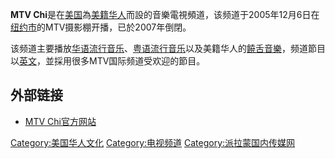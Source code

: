 '''MTV Chi'''是在[[美国|美国]]為[[美籍华人|美籍华人]]而設的音樂電視頻道，该频道于2005年12月6日在[[纽约市|纽约市]]的MTV摄影棚开播，已於2007年倒閉。

该频道主要播放[[华语流行音乐|华语流行音乐]]、[[粤语流行音乐|粤语流行音乐]]以及美籍华人的[[饒舌|饒舌]][[音樂|音樂]]，频道節目以[[英文|英文]]，並採用很多MTV国际频道受欢迎的節目。

== 外部链接 ==
* [http://www.mtvchi.com MTV Chi官方网站] {{Wayback|url=http://www.mtvchi.com/ |date=20210127225203 }}

{{电视小作品}}
[[Category:美国华人文化|Category:美国华人文化]]
[[Category:电视频道|Category:电视频道]]
[[Category:派拉蒙国内传媒网|Category:派拉蒙国内传媒网]]